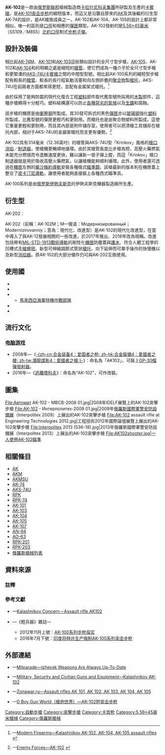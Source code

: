 {{noteTA
|G1=軍事
|G2=長度單位
|G3=Firearms
}}
{{Infobox Weapon
|name= AK-102
|image= File:Oboronexpo2014part4-39.jpg
|image_size= 300px
|caption= 2014年[[國防博覽會|國防博覽會]]（Oboronexpo 2014）上展出的AK-102突擊步槍
|origin= {{flagcountry|Russia}}
|type= <div class="NavFrame collapsed" style="color: black; background-color: #FFFFFF; margin: 0 auto; padding: 0 10px; text-align: left;"><div class="NavHead" style="background-color: #FFFFFF; margin: 0 auto; padding: 0 10px; font-weight:normal;"></div><div class="NavContent" style="background-color: #FFFFFF; margin: 0 auto; padding: 0 10px;">
* [[突击步枪|突击步枪]]
* [[卡賓槍|卡賓槍]]
</div>
</div>
<!-- Type selection -->
|is_ranged= yes
|is_bladed= 
|is_explosive= 
|is_artillery= 
|is_vehicle= 
|is_missile= 
|is_UK= 
<!-- Service history -->
|service= 
|used_by= 
|wars= 
<!-- Production history -->
|designer= [[米哈伊尔·卡拉什尼科夫|米哈伊尔·季莫费耶维奇·卡拉什尼科夫]]
|design_date= 1994年
|manufacturer= [[卡拉什尼科夫集團|卡拉什尼科夫集團]]
|unit_cost= 
|production_date= 1994年—
|number= 
|variants= <div class="NavFrame collapsed" style="color: black; background-color: #FFFFFF; margin: 0 auto; padding: 0 10px; text-align: left;"><div class="NavHead" style="background-color: #FFFFFF; margin: 0 auto; padding: 0 10px; font-weight:normal;"></div><div class="NavContent" style="background-color: #FFFFFF; margin: 0 auto; padding: 0 10px;">
* [[AK-104突击步枪|AK-104]]
* [[AK-105突击步枪|AK-105]]
* AK-202（AK-102M）
</div>
</div>
<!-- General specifications -->
|spec_label= 
|weight= <div class="NavFrame collapsed" style="color: black; background-color: #FFFFFF; margin: 0 auto; padding: 0 10px; text-align: left;"><div class="NavHead" style="background-color: #FFFFFF; margin: 0 auto; padding: 0 10px; font-weight:normal;"></div><div class="NavContent" style="background-color: #FFFFFF; margin: 0 auto; padding: 0 10px;">
* 空槍：3[[千克|公斤]]（6.61[[磅|磅]]）
* 連空彈匣：3.2公斤（7.05磅）
* 上彈：3.5公斤（7.72磅）
</div>
</div>
|length= <div class="NavFrame collapsed" style="color: black; background-color: #FFFFFF; margin: 0 auto; padding: 0 10px; text-align: left;"><div class="NavHead" style="background-color: #FFFFFF; margin: 0 auto; padding: 0 10px; font-weight:normal;"></div><div class="NavContent" style="background-color: #FFFFFF; margin: 0 auto; padding: 0 10px;">
* 縮起槍托：586[[毫米|毫米]]（23.07[[英寸|英寸]]）
* 展開槍托：824毫米（32.44英吋）
</div>
</div>
|part_length= 314毫米（12.36英吋）
|width= 
|height= 
|diameter= 
|crew= 
<!-- Ranged weapon specifications --> 
|cartridge= [[5.56×45mm_NATO|5.56×45毫米北約口徑]]（SS109／M855）
|caliber= 5.56毫米（.223英吋）
|barrels= 1根，標準[[膛線|膛線]]纏距為1：7，膛線6條，右旋，[[槍口|槍口]]裝有「Krinkov」[[消焰器|消焰]]／[[砲口制動器|制退器]]，並可改為裝上[[抑制器|抑制器]]
|action= <div class="NavFrame collapsed" style="color: black; background-color: #FFFFFF; margin: 0 auto; padding: 0 10px; text-align: left;"><div class="NavHead" style="background-color: #FFFFFF; margin: 0 auto; padding: 0 10px; font-weight:normal;"></div><div class="NavContent" style="background-color: #FFFFFF; margin: 0 auto; padding: 0 10px;">
* [[氣動式_(槍械)#長行程活塞傳動|長行程活塞氣動式]]
* [[轉拴式槍栓|轉拴式槍栓]]
</div>
</div>
|mode= {{Link-en|半自動槍械|Semi-automatic firearm|半自動}}、[[自動火器|全自動]]，可[[擊發調變槍械|擊發調變]]
|rate= 600發／分鐘
|velocity= 850[[米每秒|米／秒]]（2,788.77[[英尺每秒|英尺／秒]]）
|range= 
|max_range= 500[[米_(单位)|公尺]]（546.81[[码|码]]，1,640.42[[英尺|英尺]]）
|feed= 30、45發可拆式[[彈匣|彈匣]]
|sights= <div class="NavFrame collapsed" style="color: black; background-color: #FFFFFF; margin: 0 auto; padding: 0 10px; text-align: left;"><div class="NavHead" style="background-color: #FFFFFF; margin: 0 auto; padding: 0 10px; font-weight:normal;"></div><div class="NavContent" style="background-color: #FFFFFF; margin: 0 auto; padding: 0 10px;">
* [[機械瞄具|機械瞄具]]：金屬缺口式[[照門|照門]]及柱狀準星（照門可前後式調節）
* [[機匣|機匣]]左側裝上的[[華沙條約導軌|華沙條約導軌]]上安裝快拆式瞄準鏡<div class="NavFrame collapsed" style="color: black; background-color: #FFFFFF; margin: 0 auto; padding: 0 10px; text-align: left;"><div class="NavHead" style="background-color: #FFFFFF; margin: 0 auto; padding: 0 10px; font-weight:normal;"></div><div class="NavContent" style="background-color: #FFFFFF; margin: 0 auto; padding: 0 10px;">
** [[眼鏡蛇紅點鏡|Kobra]][[紅點鏡|紅點鏡]]
** [[PSO-1光學瞄準鏡|PSO-1]]系列[[瞄準鏡|光學瞄準鏡]]
** [[USP-1光學瞄準鏡|USP-1]]（1P29）[[瞄準鏡|白光瞄準鏡]]
** [[NSP-2夜視瞄準鏡|NSP-2]]（1PN9）[[夜視鏡|夜視瞄準鏡]]
** [[NSP-3夜視瞄準鏡|NSP-3]]（1PN27）[[夜視鏡|夜視瞄準鏡]]
** [[NSPU-3夜視瞄準鏡|NSPU-3]]（1PN51）夜視瞄準鏡
** [[NSPUM夜視瞄準鏡|NSPUM]]（1PN58）夜視瞄準鏡
<!-- ** [[POSP|POSP]][[瞄準鏡|光學瞄準鏡]]
** [[1P21|1P21]][[瞄準鏡|白光瞄準鏡]]
** [[1P63|1P63]][[瞄準鏡|白光瞄準鏡]]
** [[1P76|1P76]][[瞄準鏡|白光瞄準鏡]]
** [[1P77|1P77]][[瞄準鏡|白光瞄準鏡]]
** [[1P78|1P78]]系列[[瞄準鏡|白光瞄準鏡]]
** [[NSPU|NSPU]]（1PN34）[[夜視鏡|夜視瞄準鏡]]
** [[1PN91|1PN91]]系列[[夜視鏡|夜視瞄準鏡]]
** [[1PN93|1PN93]]系列[[夜視鏡|夜視瞄準鏡]]
** [[1PN100|1PN100]][[夜視鏡|夜視瞄準鏡]]
** [[1PN101|1PN101]][[夜視鏡|夜視瞄準鏡]]
** [[1PN114|1PN114]][[夜視鏡|夜視瞄準鏡]]
** [[PGN-1|PGN-1]][[夜視鏡|夜視瞄準鏡]]
** [[PK-01|PK-01]][[紅點鏡|紅點鏡]]
** [[PKA-S|PKA-S]][[全息瞄準鏡|全息瞄準鏡]]
** [[CL-03|CL-03]][[雷射瞄準器|雷射瞄準器]] -->
* AK-202（AK-102M）：[[机匣|機匣蓋]]頂部的[[皮卡汀尼導軌|MIL-STD-1913戰術導軌]]上安裝日間／夜間[[瞄準镜|光學瞄準鏡]]、[[紅點鏡|反射式瞄準鏡]]、[[紅點鏡|紅點鏡]]、[[全像武器照準器|全息瞄準鏡]]、[[夜視鏡|夜視鏡]]和／或[[熱成像儀|熱成像儀]]（可拆卸）
</div>
</div>
</div>
</div>
<!-- 火炮規格 -->
|breech= 
|recoil= 
|carriage= 
|elevation= 
|traverse= 
<!-- 刃器規格 --> 
|blade_type= 
|hilt_type= 
|sheath_type= 
|head_type= 
|haft_type= 
<!-- 爆炸物內填炸藥規格 --> 
|filling= 
|filling_weight= 
|detonation= 
|yield= 
<!-- 車輛/飛彈 規格 -->
|armour= 
|primary_armament= 
|secondary_arament= 
|engine= 
|engine_power= 
|transmission= 
|payload_capacity= 
|fuel_capacity= 
|pw_ratio= 
|suspension= 
|clearance= 
|vehicle_range= 
|speed= 
|guidance= 
|steering= 
<!-- Missiles only -->
|wingspan= 
|propellant= 
|ceiling= 
|altitude= 
|depth= 
|boost= 
|accuracy= 
|launch_platform= 
|transport= 
}}

'''AK-102'''是一款由[[俄罗斯|俄罗斯聯邦]]槍械製造商[[卡拉什尼科夫集團|卡拉什尼科夫集團]]所研製及生產的[[卡賓槍|卡賓槍]]，是[[AK-101突击步枪|AK-101突击步枪]]的縮短版本，而這又是沿襲自原來的[[卡拉什尼科夫自動步槍|AK]]及其後繼的衍生型AK-74的設計，是AK槍族成員之一。AK-102和AK-104、AK-105的設計上都非常相似，唯一的區別是[[口徑|口徑]]和相應的[[彈匣|彈匣]]類型。AK-102發射的是[[5.56×45mm_NATO|5.56×45毫米]]（SS109／M855）[[北大西洋公约组织|北約]][[口徑|口徑]]制式[[步枪|步枪]][[子彈|子彈]]。

== 設計及裝備 ==
相比起[[AK-74突击步枪#衍生型|AK-74M]]、[[AK-101突击步枪|AK-101]]和[[AK-103突击步枪|AK-103]]這些類似設計的全尺寸型步槍，[[AK-105突击步枪|AK-105]]、AK-102和[[AK-104突击步枪|AK-104]]和的明顯之處是縮短的[[槍管|槍管]]，使它們成為一種介乎於全尺寸型步槍和更緊湊的[[AKS-74U卡宾枪|AKS-74U]][[卡賓槍|卡賓槍]]之間的中間型型號。相比起AK-100系列的縮短型步槍配有較長的[[槍管|槍管]]、較長的長行程氣動活塞和向左側折疊的[[聚合物|聚合物]]製[[槍托|槍托]]，AKS-74U在前兩者方面都來得更短，並配有金属架式槍托。<ref>{{en icon}}—[http://world.guns.ru/assault/rus/ak-102104105-e.html Modern Firearms—Kalashnikov AK-102, AK-104, AK-105 assault rifles] {{Wayback|url=http://world.guns.ru/assault/rus/ak-102104105-e.html |date=20110806063158 }}</ref>

由於採用了能夠防震的現代化復合工程[[塑料|塑料]]部件取代舊型號所採用的[[木材|木製]]部件，這種步槍顯得十分輕巧。塑料結構還可以防止[[風化作用|各種惡劣的氣候]]以及[[铁锈|生鏽]]和腐蝕。

該步槍的機匣是由[[衝壓|衝壓]][[钢|钢]]所製成。其30發可拆式的黑色[[彈匣|彈匣]]亦以[[玻璃钢|玻璃钢]]強化[[塑料|塑料]]所製成，比舊型號的彈匣更輕巧和更耐用。而槍托也是由聚合物塑料所製成，這使它重量更輕和更耐用，而且其內部是附件儲存室，使用者可以把清槍工具儲存在槍托內部，相对于AKS-74U的金屬架槍托而言更有優勢。<ref>{{en icon}}—[http://www.enemyforces.net/firearms/ak102.htm Enemy Forces—AK-102] {{Wayback|url=http://www.enemyforces.net/firearms/ak102.htm |date=20110807055953 }}</ref>

AK-102具有314毫米（12.36英吋）的槍管與AKS-74U型「Krinkov」風格的[[槍口|槍口]][[消焰器|消焰]]／[[砲口制動器|制退器]]，使槍機更暢順地循環。由於其槍管長度比步槍為短，高壓火藥燃氣未能充分燃燒而令逸散速度更快，難以讓新一發子彈上膛，而這「Krinkov」槍口制退器就是用於吸收高壓火藥燃氣，以讓槍機能夠順利循環。此外，使用者還可透過在[[機匣|機匣]]左側的[[華沙條約導軌|華沙條約導軌]]安裝各種俄式[[瞄準鏡|瞄準鏡]]。該槍最新的版本則在機匣蓋上整合了[[皮卡汀尼導軌|皮卡汀尼導軌]]，讓使用者能夠直接裝上各種西式瞄準具。

AK-100系列是由[[俄罗斯|俄罗斯]][[伊熱夫斯克|伊熱夫斯克]]的伊熱夫斯克機器製造廠所生產。

== 衍生型 ==
; AK-202：
AK-202（前稱：AK-102M；M—俄语：Модернизированный；Modernizirovanniy；意為：現代化、改進型）是AK-102的現代化改進型，在當中導入了與AK-12發展相關的一些改進，於2017年推出、2018年改為現稱。改進包括帶有[[皮卡汀尼導軌|MIL-STD-1913戰術導軌]]的剛性化[[機匣|機匣]]防塵蓋與[[護木|護木]]、符合人體工程學的凹槽式[[手槍握把|手槍握把]]、新型可伸縮調節式管狀[[槍托|槍托]]、向下延伸而可單手操作的快慢機以及新型[[消焰器|消焰器]]。原AK-102的大部分備件仍可與AK-202互換使用。

== 使用國 ==
* {{flagcountry|Indonesia}}
* {{flagcountry|Kenya}}
* {{flagcountry|Malaysia}}
** [[马来西亚皇家海军|馬來西亞海軍]][[海軍特種作戰部隊|特種作戰部隊]]
* {{flagcountry|Thailand}}
* {{flagcountry|Uruguay}}

== 流行文化 ==
=== [[电脑游戏|电脑游戏]] ===
* 2008年—《[[潛龍諜影4：愛國者之槍|-{zh-cn:合金装备4：爱国者之枪; zh-hk:合金裝備4：愛國者之槍; zh-tw:潛龍諜影4：愛國者之槍;}-]]》：命名為「AK102」，可裝上[[GP-25附加型榴彈發射器|GP-30]][[榴彈發射器|榴彈發射器]]。
* 2016年—《[[逃離塔科夫|逃離塔科夫]]》：命名為“AK-102”，可作改裝。

== 圖集 ==
<gallery>
File:Автомат АК-102 - МВСВ-2008 01.jpg|2008年IDELF展覽上的AK-102突擊步槍
File:АК-102 - Интерполитех-2009 01.jpg|2009年[[俄羅斯國際軍警安防設備展|俄羅斯國際軍警安防設備展]]（Interpolitex 2009）上展出的AK-102突擊步槍
File:AK-102 assault rifle at Engineering Technologies 2012.jpg|工程技術2012年國際論壇展覽上展出的AK-102突擊步槍
File:Interpolitex 2013 (536-18).jpg|2013年俄羅斯國際軍警安防設備展（Interpolitex 2013）上展出的AK-102突擊步槍
File:AK102shooter.jpg|一人使用AK-102瞄準
</gallery>

== 相關條目 ==
{{div col|cols=2}}
* [[卡拉什尼科夫自動步槍|AK]]
* [[AKM突击步枪|AKM]]
* [[AKMSU卡宾枪|AKMSU]]
* [[AK-74突击步枪|AK-74]]
* [[AKS-74U卡宾枪|AKS-74U]]
* [[RPK輕機槍|RPK]]
* [[RPK-74輕機槍|RPK-74]]
* [[AK-101突击步枪|AK-101]]
* [[AK-103突击步枪|AK-103]]
* [[AK-104突击步枪|AK-104]]
* [[AK-105突击步枪|AK-105]]
* [[AK-107突击步枪|AK-107]]
* [[AN-94突击步枪|AN-94]]
* [[AO-63雙管突擊步槍|AO-63]]
* [[RPK-201輕機槍|RPK-201]]
* [[RPK-203輕機槍|RPK-203]]
* [[俄羅斯槍械列表|俄羅斯槍械列表]]
{{div col end}}

== 資料來源 ==
=== 註釋 ===
{{reflist|2}}

=== 參考文獻 ===
{{div col|cols=2}}
* {{en icon}}—[https://web.archive.org/web/20150402154006/http://kalashnikovconcern.ru/en/product/product_39.html Kalashnikov Concern－Assault rifle AK102]
* {{zh-hans icon}}—《輕兵器》雜誌—
** 2012年11月上號：[http://www.xzbu.com/8/view-3642868.htm AK-100系列步枪探实]{{Wayback|url=http://www.xzbu.com/8/view-3642868.htm |date=20140301110156 }}
** 2016年7月下號：[http://mall.cnki.net/magazine/Article/QBQI201614022.htm 印度将特许生产俄制AK-100系列突击步枪]{{Wayback|url=http://mall.cnki.net/magazine/Article/QBQI201614022.htm |date=20160827190141 }}
{{div col end}}

== 外部連結 ==
{{Commons category|AK-102}}
{{div col|cols=2}}
* {{en icon}}—[https://web.archive.org/web/20120216091731/http://milparade.udm.ru/27/026.htm Milparade—Izhevsk Weapons Are Always Up-To-Date]
* {{en icon}}—[http://www.militaryfactory.com/smallarms/detail.asp?smallarms_id=449 Military, Security and Civilian Guns and Equipment—Kalashnikov AK-102]{{Wayback|url=http://www.militaryfactory.com/smallarms/detail.asp?smallarms_id=449 |date=20121015195026 }}
* {{en icon}}—[https://web.archive.org/web/20121017135738/http://zonawar.ru/rash_guns/rg_avtomat_ak101_eng.html Zonawar.ru—Assault rifles АК 101, АК 102, АК 103, АК 104, АК 105]
* {{zh-hans icon}}—[http://pewpewpew.work/russain/kalash/ak100/ak102.htm D Boy Gun World（槍炮世界）—AK-102短突击步枪]{{Wayback|url=http://pewpewpew.work/russain/kalash/ak100/ak102.htm |date=20190924171521 }}
{{div col end}}

{{AK槍族}}
{{蘇聯及俄羅斯在二戰後研製的輕兵器}}

[[Category:自動步槍|Category:自動步槍]]
[[Category:突擊步槍|Category:突擊步槍]]
[[Category:卡宾枪|Category:卡宾枪]]
[[Category:5.56×45毫米槍械|Category:5.56×45毫米槍械]]
[[Category:俄羅斯槍械|Category:俄羅斯槍械]]